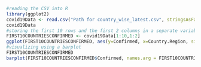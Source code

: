 ```{r Covid19DataExplorationHW}
#reading the CSV into R
library(ggplot2)
covid19Data <- read.csv("Path for country_wise_latest.csv", stringsAsFactors = FALSE, header=TRUE)
covid19Data
#storing the first 10 rows and the first 2 columns in a separate variable,, ggplot to visualize it
FIRST10COUNTRIESCONFIRMED <- covid19Data[1:10,1:2]
ggplot(FIRST10COUNTRIESCONFIRMED, aes(y=Confirmed, x=Country.Region, size=Confirmed, color=Country.Region)) + geom_point()
#visualizing using a barplot
FIRST10COUNTRIESCONFIRMED
barplot(FIRST10COUNTRIESCONFIRMED$Confirmed, names.arg = FIRST10COUNTRIESCONFIRMED$Country.Region, ylab = "Number of confirmed cases")
```
